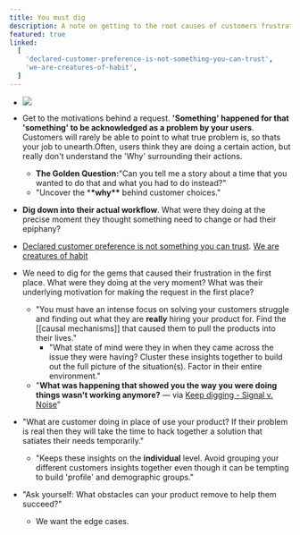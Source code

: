 ```yaml
---
title: You must dig
description: A note on getting to the root causes of customers frustrations.
featured: true
linked:
  [
    'declared-customer-preference-is-not-something-you-can-trust',
    'we-are-creatures-of-habit',
  ]
---
```


- ![](https://firebasestorage.googleapis.com/v0/b/firescript-577a2.appspot.com/o/imgs%2Fapp%2Fbaileysmind%2FTUNQlWjfGM.png?alt=media&token=21a33b89-e490-4248-a5ec-0168fd0aa747)

- Get to the motivations behind a request. **'Something' happened for that 'something' to be acknowledged as a problem by your users**. Customers will rarely be able to point to what true problem is, so thats your job to unearth.Often, users think they are doing a certain action, but really don't understand the 'Why' surrounding their actions.

  - **The Golden Question:**"Can you tell me a story about a time that you wanted to do that and what you had to do instead?"
  - "Uncover the \***\*why\*\*** behind customer choices."

- **Dig down into their actual workflow**. What were they doing at the precise moment they thought something need to change or had their epiphany?

- [Declared customer preference is not something you can trust](declared-customer-preference-is-not-something-you-can-trust). [We are creatures of habit](we-are-creatures-of-habit)

- We need to dig for the gems that caused their frustration in the first place. What were they doing at the very moment? What was their underlying motivation for making the request in the first place?

  - "You must have an intense focus on solving your customers struggle and finding out what they are **really** hiring your product for. Find the [[causal mechanisms]] that caused them to pull the products into their lives."
    - "What state of mind were they in when they came across the issue they were having? Cluster these insights together to build out the full picture of the situation(s). Factor in their entire environment."
  - "**What was happening that showed you the way you were doing things wasn't working anymore?** — via [Keep digging - Signal v. Noise](https://m.signalvnoise.com/keep-digging/)"

- "What are customer doing in place of use your product? If their problem is real then they will take the time to hack together a solution that satiates their needs temporarily."

  - "Keeps these insights on the **individual** level. Avoid grouping your different customers insights together even though it can be tempting to build 'profile' and demographic groups."

- "Ask yourself: What obstacles can your product remove to help them succeed?"
  - We want the edge cases.
